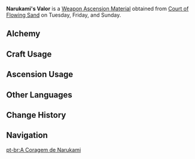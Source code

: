 {{Item Infobox
|id           = 114032
|image        = Item Narukami's Valor.png
|type         = Weapon Ascension Materials
|invCategory  = Character Development Items
|group        = Narukami's Magatamas
|rarity       = 5
|description  = The treasure of the lord of thunder is her majesty, and that majesty is embodied in her valor and wrath. Her wrath comes from the love that persists in her heart, and her valor supports that anger. Thus, whomsoever should block the path towards eternity or lay a finger on Inazuma's people shall become her foe.<br />They say that there were four great spirits, three divine foxes, and two great swords &mdash; but that the symbol of Her Excellency, the Almighty Narukami Ogosho, could only be a single strike, unsurpassed and brilliant as a meteor.
|day1         = Tuesday
|day2         = Friday
|day3         = Sunday
|source1      = Court of Flowing Sand
|source2      = [[Crafting]]
}}
'''Narukami's Valor''' is a [[Weapon Ascension Material]] obtained from [[Court of Flowing Sand]] on Tuesday, Friday, and Sunday.

==Alchemy==
{{Recipe
|type = Crafting
|Narukami's Affection = 3
|Mora = 1,075
|sort = Narukami's Affection,Mora
}}

==Craft Usage==
{{Craft Usage}}

==Ascension Usage==
{{Ascension Usage}}

==Other Languages==
{{Other Languages
|en      = Narukami's Valor
|zhs     = 鸣神御灵的勇武
|zhs_rm  = Míngshén Yù Líng de Yǒngwǔ
|zht     = 鳴神御靈的勇武
|zht_rm  = Míngshén Yù Líng de Yǒngwǔ
|zh_tl   = Narukami Spirit's Bravery
|ja      = 鳴神御霊の勇武
|ja_rm   = Narukami Mitama no Yuubu
|ja_tl   = Thunder Spirit's Bravery
|ko      = 나루카미 어령의 용맹
|ko_rm   = Narukami Eoryeong-ui Yongmaeng
|ko_tl   = Bravery of Narukami Spirit
|es      = Valentía de Narukami
|es_tl   = 
|fr      = Vaillance de Narukami
|fr_tl   = Narukami's Valor
|ru      = Доблесть Наруками
|ru_tl   = 
|th      = Narukami's Valor
|vi      = Uy Dũng Của Narukami
|vi_tl   = 
|de      = Narukamis Tapferkeit
|de_tl   = Narukami's Valor
|id      = Narukami's Valor
|pt      = A Coragem de Narukami
|pt_tl   = 
}}

==Change History==
{{Change History|2.0}}

==Navigation==
{{Development Item Navbox|Weapon Materials}}
[[pt-br:A Coragem de Narukami]]